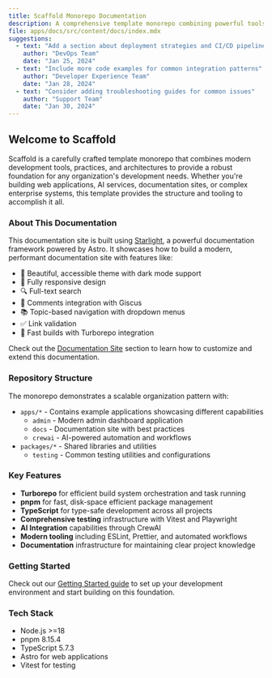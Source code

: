 ```yaml
---
title: Scaffold Monorepo Documentation
description: A comprehensive template monorepo combining powerful tools to meet any organization's development needs
file: apps/docs/src/content/docs/index.mdx
suggestions:
  - text: "Add a section about deployment strategies and CI/CD pipeline setup"
    author: "DevOps Team"
    date: "Jan 25, 2024"
  - text: "Include more code examples for common integration patterns"
    author: "Developer Experience Team"
    date: "Jan 28, 2024"
  - text: "Consider adding troubleshooting guides for common issues"
    author: "Support Team"
    date: "Jan 30, 2024"
---
```


## Welcome to Scaffold

Scaffold is a carefully crafted template monorepo that combines modern development tools, practices, and architectures to provide a robust foundation for any organization's development needs. Whether you're building web applications, AI services, documentation sites, or complex enterprise systems, this template provides the structure and tooling to accomplish it all.

### About This Documentation

This documentation site is built using [Starlight](https://starlight.astro.build/), a powerful documentation framework powered by Astro. It showcases how to build a modern, performant documentation site with features like:

- 🎨 Beautiful, accessible theme with dark mode support
- 📱 Fully responsive design
- 🔍 Full-text search
- 💬 Comments integration with Giscus
- 📚 Topic-based navigation with dropdown menus
- ✅ Link validation
- 🚀 Fast builds with Turborepo integration

Check out the [Documentation Site](/dev/apps/docs/) section to learn how to customize and extend this documentation.

### Repository Structure

The monorepo demonstrates a scalable organization pattern with:

- `apps/*` - Contains example applications showcasing different capabilities
  - `admin` - Modern admin dashboard application
  - `docs` - Documentation site with best practices
  - `crewai` - AI-powered automation and workflows
- `packages/*` - Shared libraries and utilities
  - `testing` - Common testing utilities and configurations

### Key Features

- **Turborepo** for efficient build system orchestration and task running
- **pnpm** for fast, disk-space efficient package management
- **TypeScript** for type-safe development across all projects
- **Comprehensive testing** infrastructure with Vitest and Playwright
- **AI Integration** capabilities through CrewAI
- **Modern tooling** including ESLint, Prettier, and automated workflows
- **Documentation** infrastructure for maintaining clear project knowledge

### Getting Started

Check out our [Getting Started guide](/dev/getting-started/) to set up your development environment and start building on this foundation.

### Tech Stack

- Node.js >=18
- pnpm 8.15.4
- TypeScript 5.7.3
- Astro for web applications
- Vitest for testing
